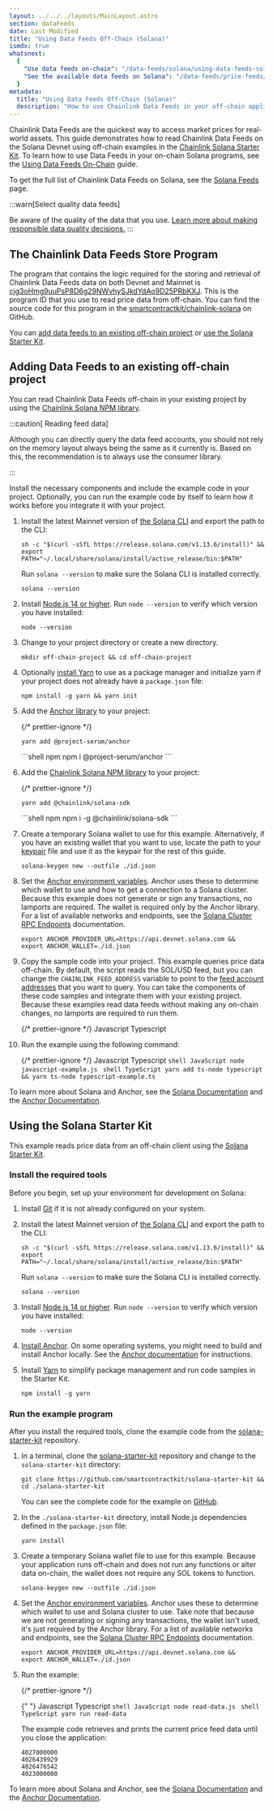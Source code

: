 ```yaml
---
layout: ../../../layouts/MainLayout.astro
section: dataFeeds
date: Last Modified
title: "Using Data Feeds Off-Chain (Solana)"
ismdx: true
whatsnext:
  {
    "Use data feeds on-chain": "/data-feeds/solana/using-data-feeds-solana/",
    "See the available data feeds on Solana": "/data-feeds/price-feeds/addresses?network=solana/",
  }
metadata:
  title: "Using Data Feeds Off-Chain (Solana)"
  description: "How to use Chainlink Data Feeds in your off-chain applications."
---
```



Chainlink Data Feeds are the quickest way to access market prices for real-world assets. This guide demonstrates how to read Chainlink Data Feeds on the Solana Devnet using off-chain examples in the [Chainlink Solana Starter Kit](https://github.com/smartcontractkit/solana-starter-kit). To learn how to use Data Feeds in your on-chain Solana programs, see the [Using Data Feeds On-Chain](/data-feeds/solana/using-data-feeds-solana/) guide.

To get the full list of Chainlink Data Feeds on Solana, see the [Solana Feeds](/data-feeds/price-feeds/addresses?network=solana/) page.

:::warn[Select quality data feeds]

Be aware of the quality of the data that you use. [Learn more about making responsible data quality decisions.](/data-feeds/selecting-data-feeds/)
:::

## The Chainlink Data Feeds Store Program

The program that contains the logic required for the storing and retrieval of Chainlink Data Feeds data on both Devnet and Mainnet is [cjg3oHmg9uuPsP8D6g29NWvhySJkdYdAo9D25PRbKXJ](https://solscan.io/account/cjg3oHmg9uuPsP8D6g29NWvhySJkdYdAo9D25PRbKXJ?cluster=devnet). This is the program ID that you use to read price data from off-chain. You can find the source code for this program in the [smartcontractkit/chainlink-solana](https://github.com/smartcontractkit/chainlink-solana/tree/develop/contracts/programs/store/src) on GitHub.

You can [add data feeds to an existing off-chain project](#adding-data-feeds-to-an-existing-off-chain-project) or [use the Solana Starter Kit](#using-the-solana-starter-kit).

## Adding Data Feeds to an existing off-chain project

You can read Chainlink Data Feeds off-chain in your existing project by using the [Chainlink Solana NPM library](https://www.npmjs.com/package/@chainlink/solana-sdk).

:::caution[ Reading feed data]

Although you can directly query the data feed accounts, you should not rely on the memory layout always being the same as it currently is. Based on this, the recommendation is to always use the consumer library.

:::

Install the necessary components and include the example code in your project. Optionally, you can run the example code by itself to learn how it works before you integrate it with your project.

1. Install the latest Mainnet version of [the Solana CLI](https://github.com/solana-labs/solana/releases) and export the path to the CLI:

   ```shell
   sh -c "$(curl -sSfL https://release.solana.com/v1.13.6/install)" &&
   export PATH="~/.local/share/solana/install/active_release/bin:$PATH"
   ```

   Run `solana --version` to make sure the Solana CLI is installed correctly.

   ```shell
   solana --version
   ```

1. Install [Node.js 14 or higher](https://nodejs.org/en/download/). Run `node --version` to verify which version you have installed:

   ```shell
   node --version
   ```

1. Change to your project directory or create a new directory.

   ```shell
   mkdir off-chain-project && cd off-chain-project
   ```

1. Optionally [install Yarn](https://classic.yarnpkg.com/lang/en/docs/install/) to use as a package manager and initialize yarn if your project does not already have a `package.json` file:

   ```shell
   npm install -g yarn && yarn init
   ```

1. Add the [Anchor library](https://www.npmjs.com/package/@project-serum/anchor) to your project:

   {/* prettier-ignore */}
   <PackageManagerTabs>
    <Fragment slot="yarn">
    ```shell yarn
    yarn add @project-serum/anchor
    ```
    </Fragment>
    <Fragment slot="npm">
    ```shell npm
    npm i @project-serum/anchor
    ```
    </Fragment>
    </PackageManagerTabs>

1. Add the [Chainlink Solana NPM library](https://www.npmjs.com/package/@chainlink/solana-sdk) to your project:

   {/* prettier-ignore */}
   <PackageManagerTabs>
    <Fragment slot="yarn">
    ```shell yarn
    yarn add @chainlink/solana-sdk
    ```
    </Fragment>
    <Fragment slot="npm">
    ```shell npm
    npm i -g @chainlink/solana-sdk
    ```
    </Fragment>
    </PackageManagerTabs>

1. Create a temporary Solana wallet to use for this example. Alternatively, if you have an existing wallet that you want to use, locate the path to your [keypair](https://docs.solana.com/terminology#keypair) file and use it as the keypair for the rest of this guide.

   ```shell
   solana-keygen new --outfile ./id.json
   ```

1. Set the [Anchor environment variables](https://www.twilio.com/blog/2017/01/how-to-set-environment-variables.html). Anchor uses these to determine which wallet to use and how to get a connection to a Solana cluster. Because this example does not generate or sign any transactions, no lamports are required. The wallet is required only by the Anchor library. For a list of available networks and endpoints, see the [Solana Cluster RPC Endpoints](https://docs.solana.com/cluster/rpc-endpoints) documentation.

   ```shell
   export ANCHOR_PROVIDER_URL=https://api.devnet.solana.com &&
   export ANCHOR_WALLET=./id.json
   ```

1. Copy the sample code into your project. This example queries price data off-chain. By default, the script reads the SOL/USD feed, but you can change the `CHAINLINK_FEED_ADDRESS` variable to point to the [feed account addresses](/data-feeds/price-feeds/addresses?network=solana/) that you want to query. You can take the components of these code samples and integrate them with your existing project. Because these examples read data feeds without making any on-chain changes, no lamports are required to run them.

   {/* prettier-ignore */}
   <Tabs client:visible>
        <Fragment slot="tab.js">Javascript</Fragment>
        <Fragment slot="tab.ts">Typescript</Fragment>
        <Fragment slot="panel.js">
        <CodeSample src="samples/Solana/PriceFeeds/off-chain-read.js" />
        </Fragment>
        <Fragment slot="panel.ts">
        <CodeSample src="samples/Solana/PriceFeeds/off-chain-read.ts" />
        </Fragment>
    </Tabs>

1. Run the example using the following command:

   {/* prettier-ignore */}
   <Tabs client:visible>
        <Fragment slot="tab.js">Javascript</Fragment>
        <Fragment slot="tab.ts">Typescript</Fragment>
        <Fragment slot="panel.js">
        ```shell JavaScript
        node javascript-example.js
        ```
        </Fragment>
        <Fragment slot="panel.ts">
        ```shell TypeScript
        yarn add ts-node typescript && yarn ts-node typescript-example.ts
        ```
        </Fragment>
    </Tabs>

To learn more about Solana and Anchor, see the [Solana Documentation](https://docs.solana.com/) and the [Anchor Documentation](https://book.anchor-lang.com/).

## Using the Solana Starter Kit

This example reads price data from an off-chain client using the [Solana Starter Kit](https://github.com/smartcontractkit/solana-starter-kit).

### Install the required tools

Before you begin, set up your environment for development on Solana:

1. Install [Git](https://git-scm.com/book/en/v2/Getting-Started-Installing-Git) if it is not already configured on your system.

1. Install the latest Mainnet version of [the Solana CLI](https://github.com/solana-labs/solana/releases) and export the path to the CLI:

   ```shell
   sh -c "$(curl -sSfL https://release.solana.com/v1.13.6/install)" &&
   export PATH="~/.local/share/solana/install/active_release/bin:$PATH"
   ```

   Run `solana --version` to make sure the Solana CLI is installed correctly.

   ```shell
   solana --version
   ```

1. Install [Node.js 14 or higher](https://nodejs.org/en/download/). Run `node --version` to verify which version you have installed:

   ```shell
   node --version
   ```

1. [Install Anchor](https://book.anchor-lang.com/getting_started/installation.html). On some operating systems, you might need to build and install Anchor locally. See the [Anchor documentation](https://book.anchor-lang.com/getting_started/installation.html#build-from-source-for-other-operating-systems-without-avm) for instructions.

1. Install [Yarn](https://classic.yarnpkg.com/lang/en/docs/install/) to simplify package management and run code samples in the Starter Kit.

   ```shell
   npm install -g yarn
   ```

### Run the example program

After you install the required tools, clone the example code from the [solana-starter-kit](https://github.com/smartcontractkit/solana-starter-kit) repository.

1. In a terminal, clone the [solana-starter-kit](https://github.com/smartcontractkit/solana-starter-kit) repository and change to the `solana-starter-kit` directory:

   ```shell
   git clone https://github.com/smartcontractkit/solana-starter-kit &&
   cd ./solana-starter-kit
   ```

   You can see the complete code for the example on [GitHub](https://github.com/smartcontractkit/solana-starter-kit/).

1. In the `./solana-starter-kit` directory, install Node.js dependencies defined in the `package.json` file:

   ```shell
   yarn install
   ```

1. Create a temporary Solana wallet file to use for this example. Because your application runs off-chain and does not run any functions or alter data on-chain, the wallet does not require any SOL tokens to function.

   ```shell
   solana-keygen new --outfile ./id.json
   ```

1. Set the [Anchor environment variables](https://www.twilio.com/blog/2017/01/how-to-set-environment-variables.html). Anchor uses these to determine which wallet to use and Solana cluster to use. Take note that because we are not generating or signing any transactions, the wallet isn't used, it's just required by the Anchor library. For a list of available networks and endpoints, see the [Solana Cluster RPC Endpoints](https://docs.solana.com/cluster/rpc-endpoints) documentation.

   ```shell Solana Devnet
   export ANCHOR_PROVIDER_URL=https://api.devnet.solana.com &&
   export ANCHOR_WALLET=./id.json
   ```

1. Run the example:

   {/* prettier-ignore */}

   {" "}
   <Tabs client:visible>
     <Fragment slot="tab.js">Javascript</Fragment>
     <Fragment slot="tab.ts">Typescript</Fragment>
     <Fragment slot="panel.js">```shell JavaScript node read-data.js ```</Fragment>
     <Fragment slot="panel.ts">```shell TypeScript yarn run read-data ```</Fragment>
   </Tabs>

   The example code retrieves and prints the current price feed data until you close the application:

   ```
   4027000000
   4026439929
   4026476542
   4023000000
   ```

To learn more about Solana and Anchor, see the [Solana Documentation](https://docs.solana.com/) and the [Anchor Documentation](https://book.anchor-lang.com/).
